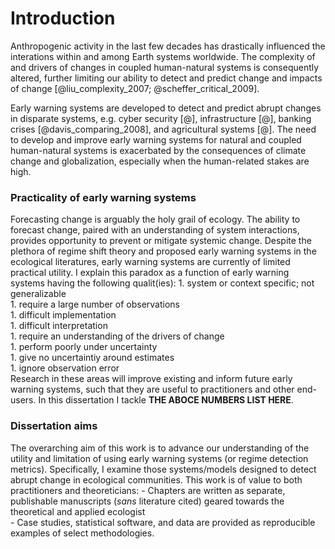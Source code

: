 # Introduction {#intro-chapter}

Anthropogenic activity in the last few decades has drastically influenced the interations within and among Earth systems worldwide. The complexity of and drivers of changes in coupled human-natural systems is consequently altered, further limiting our ability to detect and predict change and impacts of change [@liu_complexity_2007; @scheffer_critical_2009]. 

Early warning systems are developed to detect and predict abrupt changes in disparate systems, e.g. cyber security [@], infrastructure [@], banking crises [@davis_comparing_2008], and agricultural systems [@]. The need to develop and improve early warning systems for natural and coupled human-natural systems is exacerbated by the consequences of climate change and globalization, especially when the human-related stakes are high. 

### Practicality of early warning systems

Forecasting change is arguably the holy grail of ecology. The ability to forecast change, paired with an understanding of system interactions, provides opportunity to prevent or mitigate systemic change. Despite the plethora of regime shift theory and proposed early warning systems in the ecological literatures, early warning systems are currently of limited practical utility. I explain this paradox as a function of early warning systems having the following qualit(ies):
  1. system or context specific; not generalizable   
  1. require a large number of observations  
  1. difficult implementation  
  1. difficult interpretation  
  1. require an understanding of the drivers of change  
  1. perform poorly under uncertainty  
  1. give no uncertaintiy around estimates  
  1. ignore observation error  
Research in these areas will improve existing and inform future early warning systems, such that they are useful to practitioners and other end-users. In this dissertation I tackle __THE ABOCE NUMBERS LIST HERE__.

### Dissertation aims  

The overarching aim of this work is to advance our understanding of the utility and limitation of using early warning systems (or regime detection metrics). Specifically, I examine those systems/models designed to detect abrupt change in ecological communities. This work is of value to both practitioners and theoreticians: 
  - Chapters are written as separate, publishable manuscripts (*sans* literature cited) geared towards the theoretical and applied ecologist   
  - Case studies, statistical software, and data are provided as reproducible examples of select methodologies. 

